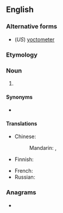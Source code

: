 {{also|yoctomètre|yocto-metre}}
==English==

===Alternative forms===
* (''US'') [[yoctometer]]

===Etymology===
{{prefix|en|yocto|metre}}

===Noun===
{{en-noun}}

# {{SI-unit|yocto|metre|length|lang=en}}

====Synonyms====
* {{l|en|ym}}

====Translations====
{{trans-top|SI unit of length}}
* Chinese:
*: Mandarin: {{t|cmn|Simplified Chinese|tr=攸米|sc=Hani}}, {{t|cmn|攸米|sc=Hani}}
* Finnish: {{t|fi|joktometri}}
{{trans-mid}}
* French: {{t+|fr|yoctomètre|m}}
* Russian: {{t|ru|йоктометр|m|sc=Cyrl}}
{{trans-bottom}}

===Anagrams===
* {{anagrams|en|a=ceemoortty|yoctometer}}